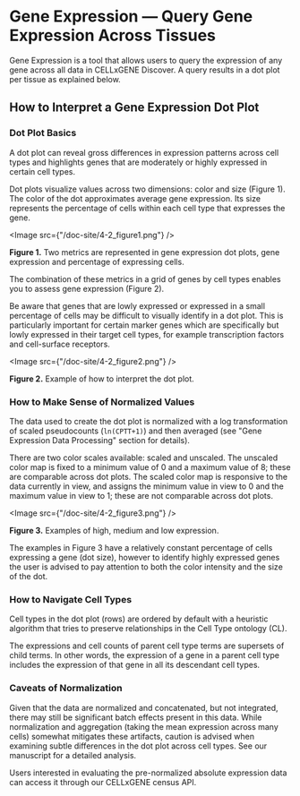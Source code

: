 # Gene Expression — Query Gene Expression Across Tissues

Gene Expression is a tool that allows users to query the expression of any gene across all data in CELLxGENE Discover. A query results in a dot plot per tissue as explained below.

## How to Interpret a Gene Expression Dot Plot

### Dot Plot Basics

A dot plot can reveal gross differences in expression patterns across cell types and highlights genes that are moderately or highly expressed in certain cell types.

Dot plots visualize values across two dimensions: color and size (Figure 1). The color of the dot approximates average gene expression. Its size represents the percentage of cells within each cell type that expresses the gene.

<Image src={"/doc-site/4-2_figure1.png"} />

**Figure 1.** Two metrics are represented in gene expression dot plots, gene expression and percentage of expressing cells.

The combination of these metrics in a grid of genes by cell types enables you to assess gene expression (Figure 2).

Be aware that genes that are lowly expressed or expressed in a small percentage of cells may be difficult to visually identify in a dot plot. This is particularly important for certain marker genes which are specifically but lowly expressed in their target cell types, for example transcription factors and cell-surface receptors.

<Image src={"/doc-site/4-2_figure2.png"} />

**Figure 2.** Example of how to interpret the dot plot.

### How to Make Sense of Normalized Values

The data used to create the dot plot is normalized with a log transformation of scaled pseudocounts (`ln(CPTT+1)`) and then averaged (see "Gene Expression Data Processing" section for details).

There are two color scales available: scaled and unscaled. The unscaled color map is fixed to a minimum value of 0 and a maximum value of 8; these are comparable across dot plots. The scaled color map is responsive to the data currently in view, and assigns the minimum value in view to 0 and the maximum value in view to 1; these are not comparable across dot plots.

<Image src={"/doc-site/4-2_figure3.png"} />

**Figure 3.** Examples of high, medium and low expression.

The examples in Figure 3 have a relatively constant percentage of cells expressing a gene (dot size), however to identify highly expressed genes the user is advised to pay attention to both the color intensity and the size of the dot.

### How to Navigate Cell Types

Cell types in the dot plot (rows) are ordered by default with a heuristic <NextLink href="/docs/04__Analyze%20Public%20Data/4_2__Gene%20Expression%20Documentation/4_2_2__Cell%20Type%20and%20Gene%20Ordering">algorithm</NextLink> that tries to preserve relationships in the Cell Type ontology (CL).

The expressions and cell counts of parent cell type terms are <NextLink href="/docs/04__Analyze%20Public%20Data/4_2__Gene%20Expression%20Documentation/4_2_3__Gene%20Expression%20Data%20Processing">supersets</NextLink> of child terms. In other words, the expression of a gene in a parent cell type includes the expression of that gene in all its descendant cell types.

### Caveats of Normalization

Given that the data are normalized and concatenated, but not integrated, there may still be significant batch effects present in this data. While normalization and aggregation (taking the mean expression across many cells) somewhat mitigates these artifacts, caution is advised when examining subtle differences in the dot plot across cell types. <NextLink href="https://www.biorxiv.org/content/10.1101/2023.10.30.563174v1">See our manuscript for a detailed analysis.</NextLink>

Users interested in evaluating the pre-normalized absolute expression data can access it through our <NextLink href="https://chanzuckerberg.github.io/cellxgene-census/index.html">CELLxGENE census</NextLink> API.
